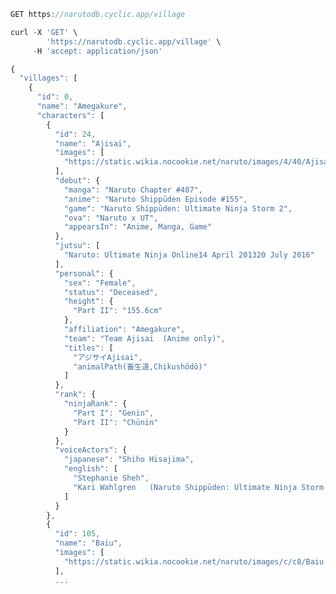 ```js
GET https://narutodb.cyclic.app/village
```
```js
curl -X 'GET' \
        'https://narutodb.cyclic.app/village' \
     -H 'accept: application/json'
```
```js
{
  "villages": [
    {
      "id": 0,
      "name": "Amegakure",
      "characters": [
        {
          "id": 24,
          "name": "Ajisai",
          "images": [
            "https://static.wikia.nocookie.net/naruto/images/4/40/Ajisai.png/revision/latest/scale-to-width-down/300?cb=20150122133739"
          ],
          "debut": {
            "manga": "Naruto Chapter #407",
            "anime": "Naruto Shippūden Episode #155",
            "game": "Naruto Shippūden: Ultimate Ninja Storm 2",
            "ova": "Naruto x UT",
            "appearsIn": "Anime, Manga, Game"
          },
          "jutsu": [
            "Naruto: Ultimate Ninja Online14 April 201320 July 2016"
          ],
          "personal": {
            "sex": "Female",
            "status": "Deceased",
            "height": {
              "Part II": "155.6cm"
            },
            "affiliation": "Amegakure",
            "team": "Team Ajisai  (Anime only)",
            "titles": [
              "アジサイAjisai",
              "animalPath(畜生道,Chikushōdō)"
            ]
          },
          "rank": {
            "ninjaRank": {
              "Part I": "Genin",
              "Part II": "Chūnin"
            }
          },
          "voiceActors": {
            "japanese": "Shiho Hisajima",
            "english": [
              "Stephanie Sheh",
              "Kari Wahlgren   (Naruto Shippūden: Ultimate Ninja Storm 2)"
            ]
          }
        },
        {
          "id": 105,
          "name": "Baiu",
          "images": [
            "https://static.wikia.nocookie.net/naruto/images/c/c8/Baiu.PNG/revision/latest/scale-to-width-down/300?cb=20150202180027"
          ],
          ...
```